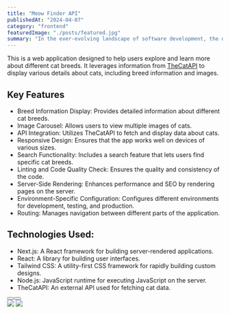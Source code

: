 ```yaml
---
title: "Meow Finder API"
publishedAt: "2024-04-07"
category: "frontend"
featuredImage: "./posts/featured.jpg"
summary: "In the ever-evolving landscape of software development, the debate between dynamic and static typing continues to be a hot topic."
---
```


This is a web application designed to help users explore and learn more about different cat breeds. It leverages information from <a href="https://thecatapi.com/" target="_blank">TheCatAPI</a> to display various details about cats, including breed information and images.

## Key Features

- Breed Information Display: Provides detailed information about different cat breeds.
- Image Carousel: Allows users to view multiple images of cats.
- API Integration: Utilizes TheCatAPI to fetch and display data about cats.
- Responsive Design: Ensures that the app works well on devices of various sizes.
- Search Functionality: Includes a search feature that lets users find specific cat breeds.
- Linting and Code Quality Check: Ensures the quality and consistency of the code.
- Server-Side Rendering: Enhances performance and SEO by rendering pages on the server.
- Environment-Specific Configuration: Configures different environments for development, testing, and production.
- Routing: Manages navigation between different parts of the application.

## Technologies Used:

- Next.js: A React framework for building server-rendered applications.
- React: A library for building user interfaces.
- Tailwind CSS: A utility-first CSS framework for rapidly building custom designs.
- Node.js: JavaScript runtime for executing JavaScript on the server.
- TheCatAPI: An external API used for fetching cat data.

<div className="my-12 flex items-center gap-x-4">
  <Button href="https://meow-finder.vercel.app/" title="View project" />
  <Button
    href="https://www.figma.com/file/LHpjsseXiKs81YFR82eHwq/Untitled?type=design&node-id=0%3A1&mode=design&t=ukvHpgRv1jWHhbNJ-1"
    title="Figma file"
  />
</div>

<div className="flex flex-col gap-y-8">
  <Image
    src="/projects/meow-finder/screenshot-1.png"
    width={1440}
    height={1000}
  />
  <Image
    src="/projects/meow-finder/screenshot-2.png"
    width={1440}
    height={1000}
  />
</div>
